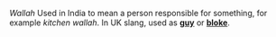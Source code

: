 ''Wallah'' Used in India to mean a person responsible for something, for example ''kitchen wallah''. In UK slang, used as '''[[guy]]''' or '''[[bloke]]'''.

{{rfc}}